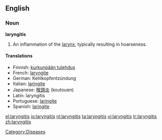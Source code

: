 ==English==
===Noun===
'''laryngitis'''

#An inflammation of the [[larynx]], typically resulting in hoarseness.

====Translations====
*Finnish: [[kurkunpään tulehdus]]
*French: [[laryngite]]
*German: Kehlkopfentzündung
*Italian: [[laringite]]
*Japanese: [[喉頭炎]] (koutouen)
*Latin: laryngitis
*Portuguese: [[laringite]]
*Spanish: [[laringite]]

[[Category:Diseases]]

[[el:laryngitis]]
[[io:laryngitis]]
[[nl:laryngitis]]
[[ta:laryngitis]]
[[vi:laryngitis]]
[[tr:laryngitis]]
[[zh:laryngitis]]